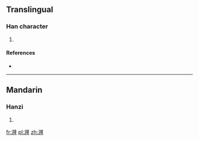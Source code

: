 ==Translingual==

===Han character===
{{Han char|rn=85|rad=水|as=12|sn=15|four=|canj=ENLM}}

# {{defn|Han|sort=水12}}

====References====
* {{Han ref|kx=0645.070|dkj=18217|hdz=31733.050|uh=6F0B|ud=28427}}

----

==Mandarin==

===Hanzi===
{{cmn-hanzi|pin=[[lóng]] ([[long2]]), [[sǒng]] ([[song3]])|wg=lung<sup>2</sup>, sung<sup>3</sup>}}

# {{defn|lang=cmn|sort=水12}}

[[fr:漋]]
[[pl:漋]]
[[zh:漋]]